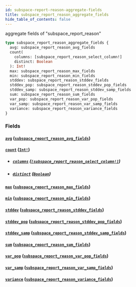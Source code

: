 ```yaml
---
id: subspace-report-reason-aggregate-fields
title: subspace_report_reason_aggregate_fields
hide_table_of_contents: false
---
```


aggregate fields of "subspace_report_reason"

```graphql
type subspace_report_reason_aggregate_fields {
  avg: subspace_report_reason_avg_fields
  count(
    columns: [subspace_report_reason_select_column!]
    distinct: Boolean
  ): Int!
  max: subspace_report_reason_max_fields
  min: subspace_report_reason_min_fields
  stddev: subspace_report_reason_stddev_fields
  stddev_pop: subspace_report_reason_stddev_pop_fields
  stddev_samp: subspace_report_reason_stddev_samp_fields
  sum: subspace_report_reason_sum_fields
  var_pop: subspace_report_reason_var_pop_fields
  var_samp: subspace_report_reason_var_samp_fields
  variance: subspace_report_reason_variance_fields
}
```

### Fields

#### [`avg`](#) ([`subspace_report_reason_avg_fields`](../objects/subspace-report-reason-avg-fields))

#### [`count`](#) ([`Int!`](../scalars/int))

- ##### [`columns`](#) ([`[subspace_report_reason_select_column!]`](../enums/subspace-report-reason-select-column))

- ##### [`distinct`](#) ([`Boolean`](../scalars/boolean))

#### [`max`](#) ([`subspace_report_reason_max_fields`](../objects/subspace-report-reason-max-fields))

#### [`min`](#) ([`subspace_report_reason_min_fields`](../objects/subspace-report-reason-min-fields))

#### [`stddev`](#) ([`subspace_report_reason_stddev_fields`](../objects/subspace-report-reason-stddev-fields))

#### [`stddev_pop`](#) ([`subspace_report_reason_stddev_pop_fields`](../objects/subspace-report-reason-stddev-pop-fields))

#### [`stddev_samp`](#) ([`subspace_report_reason_stddev_samp_fields`](../objects/subspace-report-reason-stddev-samp-fields))

#### [`sum`](#) ([`subspace_report_reason_sum_fields`](../objects/subspace-report-reason-sum-fields))

#### [`var_pop`](#) ([`subspace_report_reason_var_pop_fields`](../objects/subspace-report-reason-var-pop-fields))

#### [`var_samp`](#) ([`subspace_report_reason_var_samp_fields`](../objects/subspace-report-reason-var-samp-fields))

#### [`variance`](#) ([`subspace_report_reason_variance_fields`](../objects/subspace-report-reason-variance-fields))
